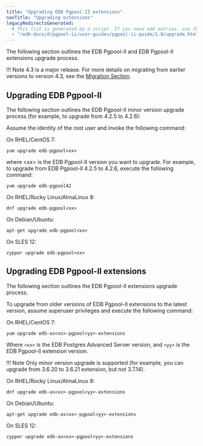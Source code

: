 ```yaml
---
title: "Upgrading EDB Pgpool-II extensions"
navTitle: "Upgrading extensions"
legacyRedirectsGenerated:
  # This list is generated by a script. If you need add entries, use the `legacyRedirects` key.
  - "/edb-docs/d/pgpool-ii/user-guides/pgpool-ii-guide/1.0/upgrade.html"
---
```


<div id="upgrade" class="registered_link"></div>

The following section outlines the EDB Pgpool-II and EDB Pgpool-II extensions upgrade process.

!!! Note 
    4.3 is a major release. For more details on migrating from earlier versions to version 4.3, see the [Migration Section](https://www.pgpool.net/docs/43/en/html/release-4-3-0.html#MIGRATION-4-3-0).


## Upgrading EDB Pgpool-II

The following section outlines the EDB Pgpool-II minor version upgrade process (for example, to upgrade from 4.2.5 to 4.2.6):

Assume the identity of the root user and invoke the following command:

On RHEL/CentOS 7:

```shell
yum upgrade edb-pgpool<xx>
```

where &lt;xx> is the EDB Pgpool-II version you want to upgrade. For example, to upgrade from EDB Pgpool-II 4.2.5 to 4.2.6, execute the following command:

```shell
yum upgrade edb-pgpool42
```

On RHEL/Rocky Linux/AlmaLinux 8:

```shell
dnf upgrade edb-pgpool<xx>
```

On Debian/Ubuntu:

```shell
apt-get upgrade edb-pgpool<xx>
```

On SLES 12:

```shell
zypper upgrade edb-pgpool<xx>
```

## Upgrading EDB Pgpool-II extensions

The following section outlines the EDB Pgpool-II extensions upgrade process.

To upgrade from older versions of EDB Pgpool-II extensions to the latest version, assume superuser privileges and execute the following command:

On RHEL/CentOS 7:

```shell
yum upgrade edb-as<xx>-pgpool<yy>-extensions
```

Where `<xx>` is the EDB Postgres Advanced Server version, and `<yy>` is the EDB Pgpool-II extension version.

!!! Note
    Only minor version upgrade is supported (for example, you can upgrade from 3.6.20 to 3.6.21 extension, but not 3.7.14).

On RHEL/Rocky Linux/AlmaLinux 8:

```shell
dnf upgrade edb-as<xx>-pgpool<yy>-extensions
```

On Debian/Ubuntu:

```shell
apt-get upgrade edb-as<xx>-pgpool<yy>-extensions
```

On SLES 12:

```shell
zypper upgrade edb-as<xx>-pgpool<yy>-extensions
```
